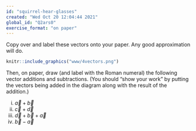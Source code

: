 ```yaml
---
id: "squirrel-hear-glasses"
created: "Wed Oct 20 12:04:44 2021"
global_id: "Q2ars0"
exercise_format: "on paper"
---
```




Copy over and label these vectors onto your paper. Any good approximation will do.

```r
knitr::include_graphics("www/4vectors.png")
```

Then, on  paper, draw (and label with the Roman numeral) the following vector  additions and subtractions. (You should "show your work" by  putting  the vectors being  added in  the diagram along with the result of the addition.)

i. $\vec{a} + \vec{b}$
ii.  $\vec{c}  + \vec{d}$
iii. $\vec{d}  +  \vec{b} +  \vec{a}$
iv. $\vec{b} -  \vec{a}$
